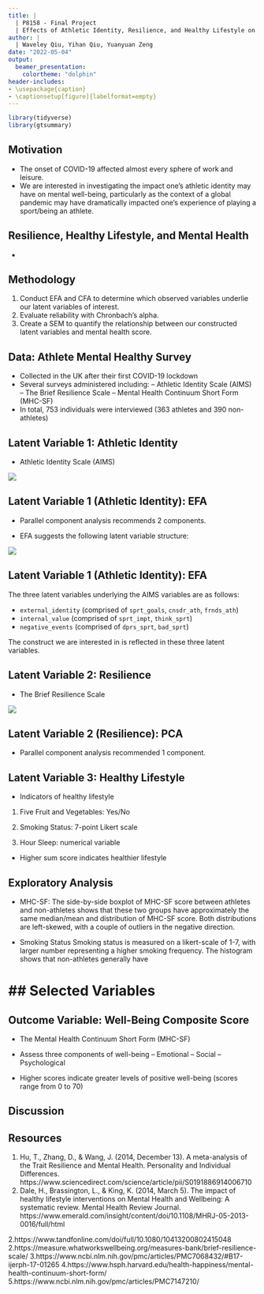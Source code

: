 ```yaml
---
title: |
  | P8158 - Final Project
  | Effects of Athletic Identity, Resilience, and Healthy Lifestyle on Emotional Well-being during COVID-19
author: |
  | Waveley Qiu, Yihan Qiu, Yuanyuan Zeng
date: "2022-05-04"
output:
  beamer_presentation:
    colortheme: "dolphin"
header-includes:
- \usepackage{caption}
- \captionsetup[figure]{labelformat=empty}
---
```


```r
library(tidyverse)
library(gtsummary)
```

## Motivation
- The onset of COVID-19 affected almost every sphere of work and leisure.
- We are interested in investigating the impact one's athletic identity may have on mental well-being, particularly as the context of a global pandemic may have dramatically impacted one's experience of playing a sport/being an athlete.

<!-- The sudden outbreak of COVID-19 was unexpected to everyone. According to an article written by Healeem et al. in 2020, the COVID-19 has rapidly affected our day to day life, businesses, disrupted the world trade and movements. As informed biostatistics students, we are specifically interested to investigate people's mental health conditions or wellbeing under the COVID-19 lockdown period and whether there are any potential factors that may affect them. -->

## Resilience, Healthy Lifestyle, and Mental Health

- 

## Methodology
1. Conduct EFA and CFA to determine which observed variables underlie our latent variables of interest.
2. Evaluate reliability with Chronbach's alpha.
2. Create a SEM to quantify the relationship between our constructed latent variables and mental health score.

<!-- We decide to focus on a particular group people -- athletes. Our hypothesis is that during the COVID-19 lockdown period, there is a negative correlation between athlete identity and wellbeing, and this effect might also be mediated by their resilience and healthy lifestyle. -->

## Data: Athlete Mental Healthy Survey
- Collected in the UK after their first COVID-19 lockdown
- Several surveys administered including:
-- Athletic Identity Scale (AIMS)
-- The Brief Resilience Scale
-- Mental Health Continuum Short Form (MHC-SF)
- In total, 753 individuals were interviewed (363 athletes and 390 non-athletes) 

## Latent Variable 1: Athletic Identity

- Athletic Identity Scale (AIMS)

![](images/aims_annotated.jpg)

## Latent Variable 1 (Athletic Identity): EFA

- Parallel component analysis recommends 2 components.

- EFA suggests the following latent variable structure:

![](images/athletic_identity_efa.png)

## Latent Variable 1 (Athletic Identity): EFA

The three latent variables underlying the AIMS variables are as follows:

- `external_identity` (comprised of `sprt_goals`, `cnsdr_ath`, `frnds_ath`)
- `internal_value` (comprised of `sprt_impt`, `think_sprt`)
- `negative_events` (comprised of `dprs_sprt`, `bad_sprt`)

The construct we are interested in is reflected in these three latent variables.

<!--
## AIMS (Continued)

- Result of the confirmatory factor analysis of AMIS with athletes in data

- (insert CFA graph)

- Chronbach's alpha is 0.74, with a 95 \% confidence interval of (0.70, 0.78).
-->

## Latent Variable 2: Resilience

- The Brief Resilience Scale

![](images/resilience_annotated.jpg)

## Latent Variable 2 (Resilience): PCA 
- Parallel component analysis recommended 1 component.

<!-- 1-factor CFA
-CFI 0.999
-P value = 0.110
- test statistics = 14.376
- RMSEA 0.043 -->

## Latent Variable 3: Healthy Lifestyle

- Indicators of healthy lifestyle

1. Five Fruit and Vegetables: Yes/No

2. Smoking Status: 7-point Likert scale

3. Hour Sleep: numerical variable

- Higher sum score indicates healthier lifestyle

## Exploratory Analysis

- MHC-SF:
The side-by-side boxplot of MHC-SF score between athletes and non-athletes shows that these two groups have approximately the same median/mean and distribution of MHC-SF score. Both distributions are left-skewed, with a couple of outliers in the negative direction.

- Smoking Status
Smoking status is measured on a likert-scale of 1-7, with larger number representing a higher smoking frequency. The histogram shows that non-athletes generally have 



## Selected Variables
=======

## Outcome Variable: Well-Being Composite Score

- The Mental Health Continuum Short Form (MHC-SF)

- Assess three components of well-being
-- Emotional
-- Social
-- Psychological

- Higher scores indicate greater levels of positive well-being (scores range from 0 to 70)


## Discussion 


## Resources 
1. Hu, T., Zhang, D., &amp; Wang, J. (2014, December 13). A meta-analysis of the Trait Resilience and Mental Health. Personality and Individual Differences. https://www.sciencedirect.com/science/article/pii/S0191886914006710 
2. Dale, H., Brassington, L., &amp; King, K. (2014, March 5). The impact of healthy lifestyle interventions on Mental Health and Wellbeing: A systematic review. Mental Health Review Journal. https://www.emerald.com/insight/content/doi/10.1108/MHRJ-05-2013-0016/full/html 

2.https://www.tandfonline.com/doi/full/10.1080/10413200802415048
2.https://measure.whatworkswellbeing.org/measures-bank/brief-resilience-scale/
3.https://www.ncbi.nlm.nih.gov/pmc/articles/PMC7068432/#B17-ijerph-17-01265
4.https://www.hsph.harvard.edu/health-happiness/mental-health-continuum-short-form/
5.https://www.ncbi.nlm.nih.gov/pmc/articles/PMC7147210/
